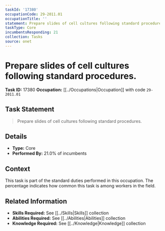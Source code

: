 ```yaml
---
taskId: '17380'
occupationCode: 29-2011.01
occupationTitle: ''
statement: Prepare slides of cell cultures following standard procedures.
taskType: Core
incumbentsResponding: 21
collection: Tasks
source: onet
---
```

# Prepare slides of cell cultures following standard procedures.

**Task ID:** 17380
**Occupation:** [[../Occupations|Occupation]] with code `29-2011.01`

## Task Statement

> Prepare slides of cell cultures following standard procedures.

## Details

- **Type:** Core
- **Performed By:** 21.0% of incumbents

## Context

This task is part of the standard duties performed in this occupation. The percentage indicates how common this task is among workers in the field.

## Related Information

- **Skills Required:** See [[../Skills|Skills]] collection
- **Abilities Required:** See [[../Abilities|Abilities]] collection
- **Knowledge Required:** See [[../Knowledge|Knowledge]] collection

